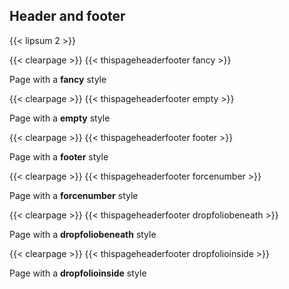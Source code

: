 ## Header and footer

{{< lipsum 2 >}}

{{< clearpage >}}
{{< thispageheaderfooter fancy >}}

:::{vfill=both scale=3 align=center}
Page with a **fancy** style
:::

{{< clearpage >}}
{{< thispageheaderfooter empty >}}

:::{vfill=both scale=3 align=center}
Page with a **empty** style
:::

{{< clearpage >}}
{{< thispageheaderfooter footer >}}

:::{vfill=both scale=3 align=center}
Page with a **footer** style
:::

{{< clearpage >}}
{{< thispageheaderfooter forcenumber >}}

:::{vfill=both scale=3 align=center}
Page with a **forcenumber** style
:::

{{< clearpage >}}
{{< thispageheaderfooter dropfoliobeneath >}}

:::{vfill=both scale=3 align=center}
Page with a **dropfoliobeneath** style
:::

{{< clearpage >}}
{{< thispageheaderfooter dropfolioinside >}}

:::{vfill=both scale=3 align=center scale=3 align=center}
Page with a **dropfolioinside** style
:::
